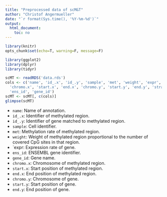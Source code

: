 ```yaml
---
title: "Preprocessed data of scM&T"
author: "Christof Angermueller"
date: "`r format(Sys.time(), '%Y-%m-%d')`"
output:
  html_document:
    toc: no
---
```


```r
library(knitr)
opts_chunk$set(echo=T, warning=F, message=F)
```

```r
library(ggplot2)
library(dplyr)
library(tidyr)
```

```r
scMT <- readRDS('data.rds')
cols <- c('name', 'id_.x', 'id_.y', 'sample', 'met', 'weight', 'expr',
  'chromo.x', 'start.x', 'end.x', 'chromo.y', 'start.y', 'end.y', 'strand',
  'ens_id', 'gene_id')
scMT <- scMT[, c(cols)]
glimpse(scMT)
```

* `name`: Name of annotation.
* `id_.x`: Identifier of methylated region.
* `id_.y`: Identifier of gene matched to methylated region.
* `sample`: Cell identifier.
* `met`: Methylation rate of methylated region.
* `weight`: Weight of methylated region proportional to the number of covered
  CpG sites in that region.
* `expr: Expression rate of gene.
* `ens_id`: ENSEMBL gene identifier.
* `gene_id`: Gene name.
* `chromo.x`: Chromosome of methylated region.
* `start.x`: Start position of methylated region.
* `end.x`: End position of methylated region.
* `chromo.y`: Chromosome of gene.
* `start.y`: Start position of gene.
* `end.y`: End position of gene.

